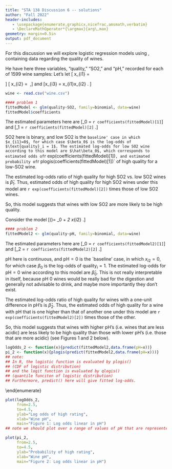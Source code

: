 ```yaml
---
title: "STA 138 Discussion 6 -- solutions"
author: "Fall 2022"
header-includes:
   - \usepackage{enumerate,graphicx,nicefrac,amsmath,verbatim}
   - \DeclareMathOperator*{\argmax}{arg\,max}
geometry: margin=0.5in
output: pdf_document
---
```


For this discussion we will explore logistic regression models using \verb+wine.csv+, containing data regarding the quality of wines.

He have here three variables, "quality," "SO2," and "pH," recorded for each of 1599 wine samples:
\begin{itemize}
\item quality (binary): 1 if high quality, 0 otherwise
\item SO2 (binary): 1 if high sulfur dioxide levels, 0 o.w.
\item pH (numeric): pH of the wine
\end{itemize}

Let's let \[ x_{i1} = \begin{cases}
1 \quad \text{ if SO2}=1\text{ for wine $i$}\\ 
0 \quad \text{ if SO2}=0\text{ for wine $i$}\ ,
\end{cases}\]
\[ x_{i2} = \text{pH}\text{ for wine $i$}\ ,\]
and
\[x_{i3} = x_{i1}\cdot x_{i2}\ . \]

```r
wine <- read.csv("wine.csv")
```

\begin{enumerate}
\item Consider the model \[\log\left(\frac{\pi_i}{1-\pi_i}\right)= \beta_0 + \beta_1 x_{i1}\ .\]
\begin{enumerate}
\item What are the estimated parameters for this model?
\item Interpret the parameters.
\end{enumerate}

```r
#### problem 1
fittedModel <- glm(quality~SO2, family=binomial, data=wine)
fittedModel$coefficients
```

The estimated parameters here are \[\hat\beta_0 = `r coefficients(fittedModel)[1]`\] and \[\hat\beta_1 = `r coefficients(fittedModel)[2]`\ .\]

SO2 here is binary, and low SO2 is the `baseline' case in which $x_{i1}=0$, for which case $\beta_0$ is the log-odds of $\text{quality}_i = 1$. The estimated log-odds for low SO2 wine according to this model are $\hat\beta_0$, which corresponds to estimated odds of `r exp(coefficients(fittedModel)[1])`, and estimated probability of `r plogis(coefficients(fittedModel)[1])` of high quality for a low-SO2 wine.

The estimated log-odds ratio of high quality for high SO2 vs. low SO2 wines is $\hat\beta_1$. Thus, estimated odds of high quality for high SO2 wines under this model are `r exp(coefficients(fittedModel)[2])` times those of low SO2 wines.

So, this model suggests that wines with low SO2 are more likely to be high quality.

\item Consider the model \[\log\left(\frac{\pi_i}{1-\pi_i}\right)= \beta_0 + \beta_2 x_{i2}\ .\]
\begin{enumerate}
\item What are the estimated parameters for this model?
\item Interpret the parameters.
\item Plot both the fitted log-odds and fitted probability of high quality for wines as a function of pH.
\end{enumerate}

```r
#### problem 2
fittedModel2 <- glm(quality~pH, family=binomial, data=wine)
```

The estimated parameters here are \[\hat\beta_0 = `r coefficients(fittedModel2)[1]`\] and \[\hat\beta_2 = `r coefficients(fittedModel2)[2]`\ .\]

pH here is continuous, and pH$=0$ is the `baseline' case, in which $x_{i2}=0$, for which case $\beta_0$ is the log-odds of $\text{quality}_i = 1$. The estimated log-odds for pH$=0$ wine according to this model are $\hat\beta_0$. This is not really interpretable in itself, because pH 0 wines would be really bad for the digestion and generally not advisable to drink, and maybe more importantly they don't exist.

The estimated log-odds ratio of high quality for wines with a one-unit difference in pH's is $\hat\beta_2$. Thus, the estimated odds of high quality for a wine with pH that is one higher than that of another one under this model are `r exp(coefficients(fittedModel2)[2])` times those of the other.

So, this model suggests that wines with higher pH's (i.e. wines that are less acidic) are less likely to be high quality than those with lower pH's (i.e. those that are more acidic) (see Figures 1 and 2 below).

```r
logOdds_2 <- function(x){predict(fittedModel2,data.frame(pH=x))}
pi_2 <- function(x){plogis(predict(fittedModel2,data.frame(pH=x)))}
## note:
## In R, the logistic function is evaluated by plogis()
## (CDF of logistic distribution)
## and the logit function is evaluated by qlogis()
## (quantile funciton of logistic distribution)
## Furthermore, predict() here will give fitted log-odds.
```

\end{enumerate}

```r
plot(logOdds_2,
     from=2.5,
     to=4.5,
     ylab="Log odds of high rating",
     xlab="Wine pH",
     main="Figure 1: Log odds linear in pH")
## note we should plot over a range of values of pH that are represented in the sample
```

```r
plot(pi_2,
     from=2.5,
     to=4.5,
     ylab="Probability of high rating",
     xlab="Wine pH",
     main="Figure 2: Log odds linear in pH")
```


\vfill

\pagebreak

\subsection*{Appendix: R Script}

```r
```

